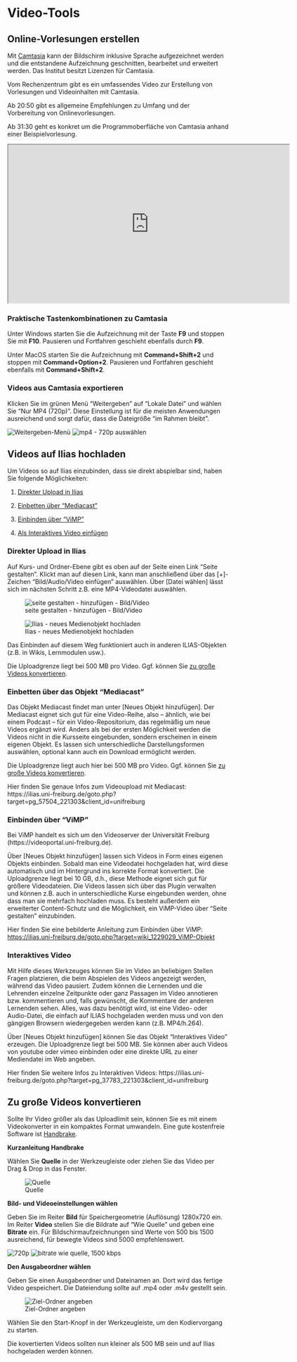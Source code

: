 # Video-Tools

## Online-Vorlesungen erstellen

Mit [Camtasia](https://www.techsmith.com/download/camtasia/) kann der Bildschirm inklusive Sprache aufgezeichnet werden und die entstandene Aufzeichnung geschnitten, bearbeitet und erweitert werden. Das Institut besitzt Lizenzen für Camtasia.

Vom Rechenzentrum gibt es ein umfassendes Video zur Erstellung von Vorlesungen und Videoinhalten mit Camtasia.

Ab 20:50 gibt es allgemeine Empfehlungen zu Umfang und der Vorbereitung von Onlinevorlesungen.

Ab 31:30 geht es konkret um die Programmoberfläche von Camtasia anhand einer Beispielvorlesung.

<iframe
  width="640"
  height="360"
  src="https://videoportal.vm.uni-freiburg.de/media/embed?key=503cf8f2f5e0fbe99c5a85939f808ba9&width=640&height=360&autoplay=false&autolightsoff=false&loop=false&chapters=false&related=false&responsive=false&t=1250
"
  allowfullscreen
></iframe>

### Praktische Tastenkombinationen zu Camtasia

Unter Windows starten Sie die Aufzeichnung mit der Taste **F9** und stoppen Sie mit **F10**. Pausieren und Fortfahren geschieht ebenfalls durch **F9**.

Unter MacOS starten Sie die Aufzeichnung mit **Command+Shift+2** und stoppen mit **Command+Option+2**. Pausieren und Fortfahren geschieht ebenfalls mit **Command+Shift+2**.

### Videos aus Camtasia exportieren
Klicken Sie im grünen Menü "Weitergeben" auf "Lokale Datei" und wählen Sie "Nur MP4 (720p)". Diese Einstellung ist für die meisten Anwendungen ausreichend und sorgt dafür, dass die Dateigröße "im Rahmen bleibt".

![Weitergeben-Menü](./images/Camtasia-weitergeben.png) ![mp4 - 720p auswählen](./images/Camtasia-720.png)


## Videos auf Ilias hochladen

Um Videos so auf Ilias einzubinden, dass sie direkt abspielbar sind, haben Sie folgende Möglichkeiten:

1. [Direkter Upload in Ilias](#direkter-upload-in-ilias)

2. [Einbetten über "Mediacast"](#einbetten-%C3%BCber-das-objekt-mediacast)

3. [Einbinden über "ViMP"](#einbinden-%C3%BCber-vimp)

4. [Als Interaktives Video einfügen](#interaktives-video)

### Direkter Upload in Ilias
Auf Kurs- und Ordner-Ebene gibt es oben auf der Seite einen Link "Seite gestalten". Klickt man auf
diesen Link, kann man anschließend über das [+]-Zeichen "Bild/Audio/Video einfügen" auswählen.
Über [Datei wählen] lässt sich im nächsten Schritt z.B. eine MP4-Videodatei auswählen.

![seite gestalten - hinzufügen - Bild/Video](./images/seite-gestalten-video.png) 

![Ilias - neues Medienobjekt hochladen](./images/ilias-medienobjekt.png)

Das Einbinden auf diesem Weg funktioniert auch in anderen ILIAS-Objekten (z.B. in Wikis, Lernmodulen
usw.). 

Die Uploadgrenze liegt bei 500 MB pro Video. Ggf. können Sie [zu große Videos konvertieren](#zu-gro%C3%9Fe-videos-konvertieren).

### Einbetten über das Objekt "Mediacast"
Das Objekt Mediacast findet man unter [Neues Objekt hinzufügen]. Der Mediacast eignet sich gut für
eine Video-Reihe, also – ähnlich, wie bei einem Podcast – für ein Video-Repositorium, das regelmäßig
um neue Videos ergänzt wird. Anders als bei der ersten Möglichkeit werden die Videos nicht in die
Kursseite eingebunden, sondern erscheinen in einem eigenen Objekt. Es lassen sich unterschiedliche
Darstellungsformen auswählen, optional kann auch ein Download ermöglicht werden. 

Die Uploadgrenze liegt auch hier bei 500 MB pro Video. Ggf. können Sie [zu große Videos konvertieren](#zu-gro%C3%9Fe-videos-konvertieren).

Hier finden Sie genaue Infos zum Videoupload mit Mediacast: https://ilias.uni-freiburg.de/goto.php?target=pg_57504_221303&client_id=unifreiburg


### Einbinden über "ViMP"
Bei ViMP handelt es sich um den Videoserver der Universität Freiburg 
(https://videoportal.uni-freiburg.de). 

Über [Neues Objekt hinzufügen] lassen sich Videos in Form eines eigenen Objekts
einbinden. Sobald man eine Videodatei hochgeladen hat, wird diese automatisch und im Hintergrund ins korrekte Format
konvertiert. Die Uploadgrenze liegt bei 10 GB, d.h., diese Methode eignet sich gut für
größere Videodateien. Die Videos lassen sich über das Plugin verwalten und können z.B. auch in
unterschiedliche Kurse eingebunden werden, ohne dass man sie mehrfach hochladen muss. Es
besteht außerdem ein erweiterter Content-Schutz und die Möglichkeit, ein ViMP-Video über "Seite
gestalten" einzubinden.

Hier finden Sie eine bebilderte Anleitung zum Einbinden über ViMP: [https://ilias.uni-freiburg.de/goto.php?target=wiki_1229029_ViMP-Objekt](https://ilias.uni-freiburg.de/ilias.php?ref_id=1229029&page=ViMP-Objekt&wpg_id=18079&cmd=downloadFile&cmdClass=ilwikipagegui&cmdNode=189:sm:18c&baseClass=ilwikihandlergui&file_id=il__file_1870362)

### Interaktives Video
Mit Hilfe dieses Werkzeuges können Sie im Video an beliebigen Stellen Fragen platzieren, die beim
Abspielen des Videos angezeigt werden, während das Video pausiert. Zudem können die Lernenden
und die Lehrenden einzelne Zeitpunkte oder ganz Passagen im Video annotieren bzw. kommentieren
und, falls gewünscht, die Kommentare der anderen Lernenden sehen. Alles, was dazu benötigt wird,
ist eine Video- oder Audio-Datei, die einfach auf ILIAS hochgeladen werden muss und von den
gängigen Browsern wiedergegeben werden kann (z.B. MP4/h.264). 

Über [Neues Objekt hinzufügen] können Sie das Objekt "Interaktives Video" erzeugen. Die Uploadgrenze liegt bei 500 MB. Sie können
aber auch Videos von youtube oder vimeo einbinden oder eine direkte URL zu einer Mediendatei im
Web angeben.

Hier finden Sie weitere Infos zu Interaktiven Videos:
https://ilias.uni-freiburg.de/goto.php?target=pg_37783_221303&client_id=unifreiburg


## Zu große Videos konvertieren
Sollte Ihr Video größer als das Uploadlimit sein, können Sie es mit einem Videokonverter in ein kompaktes Format umwandeln. Eine gute kostenfreie Software ist [Handbrake](https://handbrake.fr/).

**Kurzanleitung Handbrake**

Wählen Sie **Quelle** in der Werkzeugleiste oder ziehen Sie das Video per Drag & Drop in das Fenster.

![Quelle](./images/hb-quelle.png)

**Bild- und Videoeinstellungen wählen**

Geben Sie im Reiter **Bild** für Speichergeometrie (Auflösung) 1280x720 ein. 
Im Reiter **Video** stellen Sie die Bildrate auf "Wie Quelle" und geben eine **Bitrate** ein.
Für Bildschirmaufzeichnungen sind Werte von 500 bis 1500 ausreichend, für bewegte Videos sind 5000 empfehlenswert.


![720p](./images/hb-720p.png)
![bitrate wie quelle, 1500 kbps](./images/hb-fps-bitrate.png)

**Den Ausgabeordner wählen**

Geben Sie einen Ausgabeordner und Dateinamen an. Dort wird das fertige Video gespeichert. Die Dateiendung sollte auf .mp4 oder .m4v gestellt sein.

![Ziel-Ordner angeben](./images/hb-ziel.png)

Wählen Sie den Start-Knopf in der Werkzeugleiste, um den Kodiervorgang zu starten.

Die kovertierten Videos sollten nun kleiner als 500 MB sein und auf Ilias hochgeladen werden können.